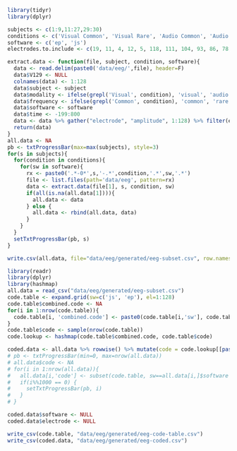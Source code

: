```{r}
library(tidyr)
library(dplyr)

subjects <- c(1:9,11:27,29:30)
conditions <- c('Visual Common', 'Visual Rare', 'Audio Common', 'Audio Rare')
software <- c('ep', 'js')
electrodes.to.include <- c(19, 11, 4, 12, 5, 118, 111, 104, 93, 86, 78, 62, 61, 53, 42, 36, 29, 20, 6, 112, 105, 87, 79, 54, 37, 30, 13, 7, 106, 80, 55, 31, 60, 67, 72, 77, 85, 66, 71, 76, 84, 75)

extract.data <- function(file, subject, condition, software){
  data <- read.delim(paste0('data/eeg/',file), header=F)
  data$V129 <- NULL
  colnames(data) <- 1:128
  data$subject <- subject
  data$modality <- ifelse(grepl('Visual', condition), 'visual', 'audio')
  data$frequency <- ifelse(grepl('Common', condition), 'common', 'rare')
  data$software <- software
  data$time <- -199:800
  data <- data %>% gather("electrode", "amplitude", 1:128) %>% filter(electrode %in% electrodes.to.include)
  return(data)
}
all.data <- NA
pb <- txtProgressBar(max=max(subjects), style=3)
for(s in subjects){
  for(condition in conditions){
    for(sw in software){
      rx <- paste0('.*-0*',s,'-.*',condition,'.*',sw,'.*')
      file <- list.files(path='data/eeg', pattern=rx)
      data <- extract.data(file[1], s, condition, sw)
      if(all(is.na(all.data[1]))){
        all.data <- data
      } else {
        all.data <- rbind(all.data, data)
      }
    }
  }
  setTxtProgressBar(pb, s)
}

write.csv(all.data, file="data/eeg/generated/eeg-subset.csv", row.names = FALSE)
```

```{r}
library(readr)
library(dplyr)
library(hashmap)
all.data = read_csv("data/eeg/generated/eeg-subset.csv")
code.table <- expand.grid(sw=c('js', 'ep'), el=1:128)
code.table$combined.code <- NA
for(i in 1:nrow(code.table)){
  code.table[i, 'combined.code'] <- paste0(code.table[i,'sw'], code.table[i, 'el'])
}
code.table$code <- sample(nrow(code.table))
code.lookup <- hashmap(code.table$combined.code, code.table$code)

coded.data <- all.data %>% rowwise() %>% mutate(code = code.lookup[[paste0(software,electrode)]])
# pb <- txtProgressBar(min=0, max=nrow(all.data))
# all.data$code <- NA
# for(i in 1:nrow(all.data)){
#   all.data[i,'code'] <- subset(code.table, sw==all.data[i,]$software & el == all.data[i, ]$electrode)$code
#   if(i%%1000 == 0) {
#     setTxtProgressBar(pb, i)
#   }
# }

coded.data$software <- NULL
coded.data$electrode <- NULL

write_csv(code.table, "data/eeg/generated/eeg-code-table.csv")
write_csv(coded.data, "data/eeg/generated/eeg-coded.csv")
```
